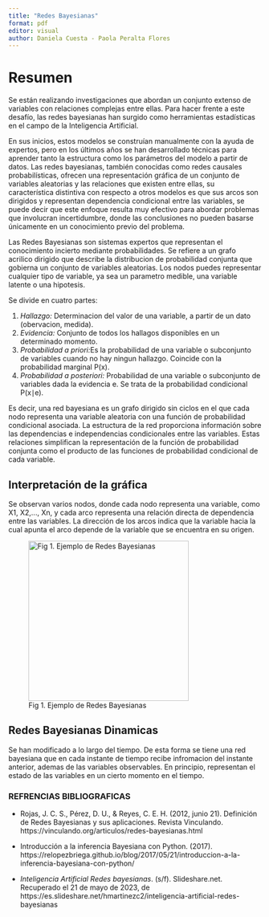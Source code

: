 ```yaml
---
title: "Redes Bayesianas"
format: pdf
editor: visual
author: Daniela Cuesta - Paola Peralta Flores
---
```


# Resumen

Se están realizando investigaciones que abordan un conjunto extenso de variables con relaciones complejas entre ellas. Para hacer frente a este desafío, las redes bayesianas han surgido como herramientas estadísticas en el campo de la Inteligencia Artificial.

En sus inicios, estos modelos se construían manualmente con la ayuda de expertos, pero en los últimos años se han desarrollado técnicas para aprender tanto la estructura como los parámetros del modelo a partir de datos. Las redes bayesianas, también conocidas como redes causales probabilísticas, ofrecen una representación gráfica de un conjunto de variables aleatorias y las relaciones que existen entre ellas, su característica distintiva con respecto a otros modelos es que sus arcos son dirigidos y representan dependencia condicional entre las variables, se puede decir que este enfoque resulta muy efectivo para abordar problemas que involucran incertidumbre, donde las conclusiones no pueden basarse únicamente en un conocimiento previo del problema.

Las Redes Bayesianas son sistemas expertos que representan el conocimiento incierto mediante probabilidades. Se refiere a un grafo acrilico dirigido que describe la distribucion de probabilidad conjunta que gobierna un conjunto de variables aleatorias. Los nodos puedes representar cualquier tipo de variable, ya sea un parametro medible, una variable latente o una hipotesis.

Se divide en cuatro partes:

1.  *Hallazgo:* Determinacion del valor de una variable, a partir de un dato (obervacion, medida).
2.  *Evidencia:* Conjunto de todos los hallagos disponibles en un determinado momento.
3.  *Probabilidad a priori:*Es la probabilidad de una variable o subconjunto de variables cuando no hay ningun hallazgo. Coincide con la probabilidad marginal P(x).
4.  *Probabilidad a posteriori:* Probabilidad de una variable o subconjunto de variables dada la evidencia e. Se trata de la probabilidad condicional P(x∣e).

Es decir, una red bayesiana es un grafo dirigido sin ciclos en el que cada nodo representa una variable aleatoria con una función de probabilidad condicional asociada. La estructura de la red proporciona información sobre las dependencias e independencias condicionales entre las variables. Estas relaciones simplifican la representación de la función de probabilidad conjunta como el producto de las funciones de probabilidad condicional de cada variable.

## **Interpretación de la gráfica**

Se observan varios nodos, donde cada nodo representa una variable, como X1, X2,\..., Xn, y cada arco representa una relación directa de dependencia entre las variables. La dirección de los arcos indica que la variable hacia la cual apunta el arco depende de la variable que se encuentra en su origen.

![Fig 1. Ejemplo de Redes Bayesianas](images/WhatsApp%20Image%202023-05-26%20at%2021.19.34.jpeg){fig-align="center" width="319"}

## Redes Bayesianas Dinamicas

Se han modificado a lo largo del tiempo. De esta forma se tiene una red bayesiana que en cada instante de tiempo recibe infromacion del instante anterior, ademas de las variables observables. En principio, representan el estado de las variables en un cierto momento en el tiempo.

### REFRENCIAS BIBLIOGRAFICAS

-   Rojas, J. C. S., Pérez, D. U., & Reyes, C. E. H. (2012, junio 21). Definición de Redes Bayesianas y sus aplicaciones. Revista Vinculando. https://vinculando.org/articulos/redes-bayesianas.html

-   Introducción a la inferencia Bayesiana con Python. (2017). https://relopezbriega.github.io/blog/2017/05/21/introduccion-a-la-inferencia-bayesiana-con-python/

-   *Inteligencia Artificial Redes bayesianas*. (s/f). Slideshare.net. Recuperado el 21 de mayo de 2023, de https://es.slideshare.net/hmartinezc2/inteligencia-artificial-redes-bayesianas
